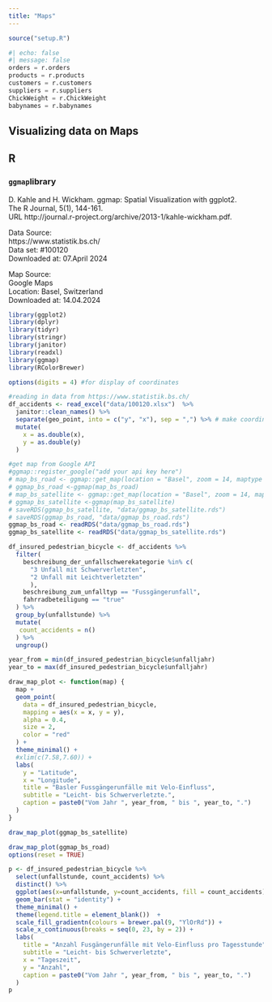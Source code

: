 ```yaml
---
title: "Maps"
---
```

```r
source("setup.R")
```

```python
#| echo: false
#| message: false
orders = r.orders
products = r.products
customers = r.customers
suppliers = r.suppliers
ChickWeight = r.ChickWeight
babynames = r.babynames
```

## Visualizing data on Maps


::: {.panel-tabset}

## R

### `ggmap`library
D. Kahle and H. Wickham. ggmap: Spatial Visualization with ggplot2.<br>
The R Journal, 5(1), 144-161.<br>
URL http://journal.r-project.org/archive/2013-1/kahle-wickham.pdf.


Data Source:<br>
https://www.statistik.bs.ch/<br>
Data set: #100120<br>
Downloaded at: 07.April 2024


Map Source:<br>
Google Maps<br>
Location: Basel, Switzerland<br>
Downloaded at: 14.04.2024

```r

library(ggplot2)
library(dplyr)
library(tidyr)
library(stringr)
library(janitor)
library(readxl)
library(ggmap)
library(RColorBrewer)

options(digits = 4) #for display of coordinates

#reading in data from https://www.statistik.bs.ch/
df_accidents <- read_excel("data/100120.xlsx")  %>%
  janitor::clean_names() %>% 
  separate(geo_point, into = c("y", "x"), sep = ",") %>% # make coordinates accessible
  mutate(
    x = as.double(x),
    y = as.double(y)
  )

#get map from Google API
#ggmap::register_google("add your api key here")
# map_bs_road <- ggmap::get_map(location = "Basel", zoom = 14, maptype = "roadmap")
# ggmap_bs_road <-ggmap(map_bs_road)
# map_bs_satellite <- ggmap::get_map(location = "Basel", zoom = 14, maptype = "satellite")
# ggmap_bs_satellite <-ggmap(map_bs_satellite)
# saveRDS(ggmap_bs_satellite, "data/ggmap_bs_satellite.rds")
# saveRDS(ggmap_bs_road, "data/ggmap_bs_road.rds")
ggmap_bs_road <- readRDS("data/ggmap_bs_road.rds")
ggmap_bs_satellite <- readRDS("data/ggmap_bs_satellite.rds")

df_insured_pedestrian_bicycle <- df_accidents %>%
  filter(
    beschreibung_der_unfallschwerekategorie %in% c(
      "3 Unfall mit Schwerverletzten",
      "2 Unfall mit Leichtverletzten"
      ),
    beschreibung_zum_unfalltyp == "Fussgängerunfall",
    fahrradbeteiligung == "true"
  ) %>% 
  group_by(unfallstunde) %>% 
  mutate(
   count_accidents = n() 
  ) %>% 
  ungroup()

year_from = min(df_insured_pedestrian_bicycle$unfalljahr)
year_to = max(df_insured_pedestrian_bicycle$unfalljahr)

draw_map_plot <- function(map) {
  map +
  geom_point(
    data = df_insured_pedestrian_bicycle,
    mapping = aes(x = x, y = y),
    alpha = 0.4,
    size = 2,
    color = "red"
  ) +
  theme_minimal() +
  #xlim(c(7.58,7.60)) +
  labs(
    y = "Latitude",
    x = "Longitude",
    title = "Basler Fussgängerunfälle mit Velo-Einfluss",
    subtitle = "Leicht- bis Schwerverletzte.",
    caption = paste0("Vom Jahr ", year_from, " bis ", year_to, ".")
  )
}

draw_map_plot(ggmap_bs_satellite)
```
```r
draw_map_plot(ggmap_bs_road)
options(reset = TRUE)
```
```r
p <- df_insured_pedestrian_bicycle %>% 
  select(unfallstunde, count_accidents) %>% 
  distinct() %>% 
  ggplot(aes(x=unfallstunde, y=count_accidents, fill = count_accidents))+
  geom_bar(stat = "identity") +
  theme_minimal() +
  theme(legend.title = element_blank())  +
  scale_fill_gradientn(colours = brewer.pal(9, "YlOrRd")) +
  scale_x_continuous(breaks = seq(0, 23, by = 2)) +
  labs(
    title = "Anzahl Fusgängerunfälle mit Velo-Einfluss pro Tagesstunde",
    subtitle = "Leicht- bis Schwerverletzte",
    x = "Tageszeit",
    y = "Anzahl",
    caption = paste0("Vom Jahr ", year_from, " bis ", year_to, ".")
  )
p
```


:::
